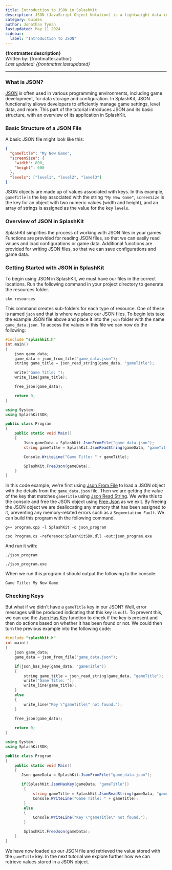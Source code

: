 ```yaml
---
title: Introduction to JSON in SplashKit
description: JSON (JavaScript Object Notation) is a lightweight data-interchange format. It is easy for humans to read and write, and for machines to parse and generate.
category: Guides
author: Jonathan Tynan
lastupdated: May 11 2024
sidebar:
  label: "Introduction to JSON"
---
```



**{frontmatter.description}**  
Written by: {frontmatter.author}  
_Last updated: {frontmatter.lastupdated}_

---

### What is JSON?

[JSON](/api/json/) is often used in various programming environments, including game development, for data storage and configuration. In SplashKit, JSON functionality allows developers to efficiently manage game settings, level data, and more. This part of the tutorial introduces JSON and its basic structure, with an overview of its application in SplashKit.

### Basic Structure of a JSON File

A basic JSON file might look like this:

```json
{
  "gameTitle": "My New Game",
  "screenSize": {
    "width": 800,
    "height": 600
  },
  "levels": ["level1", "level2", "level3"]
}
```

JSON objects are made up of values associated with keys. In this example, `gameTitle` is the key associated with the string `"My New Game"`, `screenSize` is the key for an object with two numeric values (width and height), and an array of strings is assigned as the value for the key `levels`.

### Overview of JSON in SplashKit

SplashKit simplifies the process of working with JSON files in your games. Functions are provided for reading JSON files, so that we can easily read values and load configurations or game data. Additional functions are provided for writing JSON files, so that we can save configurations and game data.

### Getting Started with JSON in SplashKit

To begin using JSON in SplashKit, we must have our files in the correct locations. Run the following command in your project directory to generate the resources folder.

```shell
skm resources
```

This command creates sub-folders for each type of resource. One of these is named `json` and that is where we place our JSON files. To begin lets take the example JSON file above and place it into the `json` folder with the name `game_data.json`. To access the values in this file we can now do the following:

<Tabs syncKey="code-language">
  <TabItem label="C++">

  ```cpp
  #include "splashkit.h"
  int main()
  {
      json game_data;
      game_data = json_from_file("game_data.json");
      string game_title = json_read_string(game_data, "gameTitle");

      write("Game Title: ");
      write_line(game_title);

      free_json(game_data);

      return 0;
  }
  ```

  </TabItem>
  
  <TabItem label="C#">

  ```csharp
  using System;
  using SplashKitSDK;

  public class Program
  {
      public static void Main()
      {
          Json gameData = SplashKit.JsonFromFile("game_data.json");
          string gameTitle = SplashKit.JsonReadString(gameData, "gameTitle");

          Console.WriteLine("Game Title: " + gameTitle);

          SplashKit.FreeJson(gameData);
      }
  }
  ```

  </TabItem>
</Tabs>


In this code example, we're first using [Json From File](/api/json/#json-from-file) to load a JSON object with the details from the `game_data.json` file.
Then we are getting the value of the key that matches `gameTitle` using [Json Read String](/api/json/#json-read-string). We write this to the console and free the JSON object using [Free Json](/api/json/#free-json) as we exit. By freeing the JSON object we are deallocating any memory that has been assigned to it, preventing any memory-related errors such as a `Segmentation Fault`. We can build this program with the following command.

<Tabs syncKey="code-language">
  <TabItem label="C++">

  ```shell
  g++ program.cpp -l SplashKit -o json_program
  ```

  </TabItem>

  <TabItem label="C#">

  ```shell
  csc Program.cs -reference:SplashKitSDK.dll -out:json_program.exe
  ```

  </TabItem>

  </Tabs>

 



And run it with:

<Tabs syncKey="code-language">
  <TabItem label="C++">

  ```shell
  ./json_program
  ```
  
  </TabItem>

  <TabItem label="C#">

  ```shell
  ./json_program.exe
  ```
  
  </TabItem>
  
</Tabs>

When we run this program it should output the following to the console:

```plaintext
Game Title: My New Game
```

### Checking Keys

But what if we didn't have a `gameTitle` key in our JSON? Well, error messages will be produced indicating that this key is `null`. To prevent this, we can use the [Json Has Key](/api/json/#json-has-key) function to check if the key is present and then do actions based on whether it has been found or not. We could then turn the previous example into the following code:

<Tabs syncKey="code-language">
  <TabItem label="C++">

  ```cpp
  #include "splashkit.h"
  int main()
  {
      json game_data;
      game_data = json_from_file("game_data.json");

      if(json_has_key(game_data, "gameTitle"))
      {
          string game_title = json_read_string(game_data, "gameTitle");
          write("Game Title: ");
          write_line(game_title);
      }
      else
      {
          write_line("Key \"gameTitle\" not found.");
      }

      free_json(game_data);
      
      return 0;
  }
  ```

  </TabItem>

  <TabItem label="C#">

  ```csharp
  using System;
  using SplashKitSDK;

  public class Program
  {
      public static void Main()
      {
         Json gameData = SplashKit.JsonFromFile("game_data.json");

         if(SplashKit.JsonHasKey(gameData, "gameTitle"))
          {
              string gameTitle = SplashKit.JsonReadString(gameData, "gameTitle");
              Console.WriteLine("Game Title: " + gameTitle);
          }
          else
          {
              Console.WriteLine("Key \"gameTitle\" not found.");
          }

          SplashKit.FreeJson(gameData);
      }
  }
  ```

  </TabItem>
</Tabs>

We have now loaded up our JSON file and retrieved the value stored with the `gameTitle` key. In the next tutorial we explore further how we can retrieve values stored in a JSON object.
